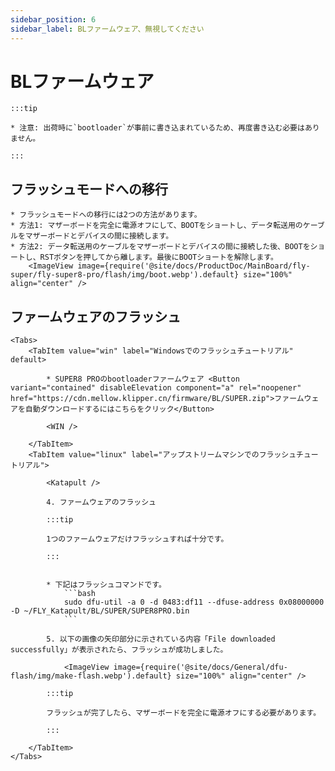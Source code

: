 ```yaml
---
sidebar_position: 6
sidebar_label: BLファームウェア、無視してください
---
```



# BLファームウェア

    :::tip

    * 注意: 出荷時に`bootloader`が事前に書き込まれているため、再度書き込む必要はありません。

    :::
## フラッシュモードへの移行


    * フラッシュモードへの移行には2つの方法があります。
    * 方法1: マザーボードを完全に電源オフにして、BOOTをショートし、データ転送用のケーブルをマザーボードとデバイスの間に接続します。
    * 方法2: データ転送用のケーブルをマザーボードとデバイスの間に接続した後、BOOTをショートし、RSTボタンを押してから離します。最後にBOOTショートを解除します。
        <ImageView image={require('@site/docs/ProductDoc/MainBoard/fly-super/fly-super8-pro/flash/img/boot.webp').default} size="100%" align="center" />

## ファームウェアのフラッシュ
    <Tabs>
        <TabItem value="win" label="Windowsでのフラッシュチュートリアル" default>

            * SUPER8 PROのbootloaderファームウェア <Button variant="contained" disableElevation component="a" rel="noopener" href="https://cdn.mellow.klipper.cn/firmware/BL/SUPER.zip">ファームウェアを自動ダウンロードするにはこちらをクリック</Button>

            <WIN />
            
        </TabItem>
        <TabItem value="linux" label="アップストリームマシンでのフラッシュチュートリアル">
            
            <Katapult />

            4. ファームウェアのフラッシュ

            :::tip

            1つのファームウェアだけフラッシュすれば十分です。

            :::


            * 下記はフラッシュコマンドです。
                ```bash
                sudo dfu-util -a 0 -d 0483:df11 --dfuse-address 0x08000000 -D ~/FLY_Katapult/BL/SUPER/SUPER8PRO.bin
                ```

            5. 以下の画像の矢印部分に示されている内容「File downloaded successfully」が表示されたら、フラッシュが成功しました。

                <ImageView image={require('@site/docs/General/dfu-flash/img/make-flash.webp').default} size="100%" align="center" />

            :::tip

            フラッシュが完了したら、マザーボードを完全に電源オフにする必要があります。

            :::

        </TabItem>
    </Tabs>
